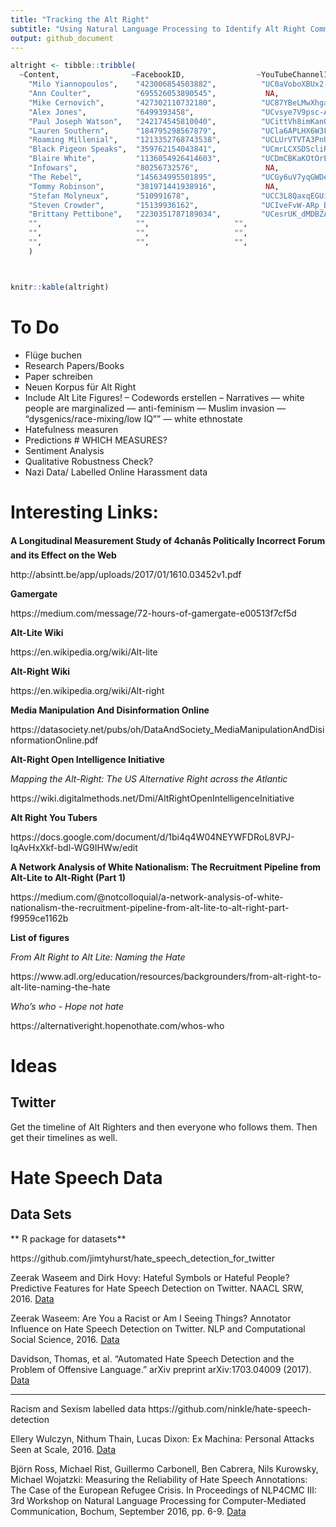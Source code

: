 ```yaml
---
title: "Tracking the Alt Right"
subtitle: "Using Natural Language Processing to Identify Alt Right Commentary on Social Media"
output: github_document
---
```


```r
altright <- tibble::tribble(
  ~Content,                ~FacebookID,                ~YouTubeChannelID,                   ~TwitterID,
    "Milo Yiannopoulos",    "423006854503882",          "UC0aVoboXBUx2-tVIWHc3W2Q",           NA,
    "Ann Coulter",          "695526053890545",           NA,                                 "196168350",
    "Mike Cernovich",       "427302110732180",          "UC87YBeLMwXhgaw5tcCxsXgQ",          "358545917",
    "Alex Jones",           "6499393458",               "UCvsye7V9psc-APX6wV1twLg",          "109065990",
    "Paul Joseph Watson",   "242174545810040",          "UCittVh8imKanO_5KohzDbpg",          "18643437",
    "Lauren Southern",      "184795298567879",          "UCla6APLHX6W3FeNLc8PYuvg",          "164070785",
    "Roaming Millenial",    "1213352768743538",         "UCLUrVTVTA3PnUFpYvpfMcpg",          "770619360062898176",
    "Black Pigeon Speaks",  "359762154043841",          "UCmrLCXSDScliR7q8AxxjvXg",          "711535251835629568",
    "Blaire White",         "1136054926414603",         "UCDmCBKaKOtOrEqgsL4-3C8Q",          "4316769252",
    "Infowars",             "80256732576",               NA,                                 "14505245",
    "The Rebel",            "145634995501895",          "UCGy6uV7yqGWDeUWTZzT3ZEg",          "3018960919",
    "Tommy Robinson",       "381971441938916",           NA,                                 "374712154",
    "Stefan Molyneux",      "510991678",                "UCC3L8QaxqEGUiBC252GHy3w",          "313038011",
    "Steven Crowder",       "15139936162",              "UCIveFvW-ARp_B_RckhweNJw",          "19091173",
    "Brittany Pettibone",   "2230351787189034",         "UCesrUK_dMDBZAf7cnjQPdgQ",          "274316654",
    "",                     "",                   "",                                 "",
    "",                     "",                   "",                                 "",
    "",                     "",                   "",                                 ""
    )



knitr::kable(altright)
```

# To Do 


- Flüge buchen
- Research Papers/Books
- Paper schreiben
- Neuen Korpus für Alt Right
- Include Alt Lite Figures!
-- Codewords erstellen 
-- Narratives
--- white people are marginalized
--- anti-feminism
--- Muslim invasion
--- "dysgenics/race-mixing/low IQ""
--- white ethnostate
- Hatefulness measuren
- Predictions # WHICH MEASURES?
- Sentiment Analysis
- Qualitative Robustness Check?
- Nazi Data/ Labelled Online Harassment data

# Interesting Links:

**A Longitudinal Measurement Study of 4chanâs Politically Incorrect Forum and its Effect on the Web**

http://absintt.be/app/uploads/2017/01/1610.03452v1.pdf

**Gamergate**

https://medium.com/message/72-hours-of-gamergate-e00513f7cf5d

**Alt-Lite Wiki**

https://en.wikipedia.org/wiki/Alt-lite

**Alt-Right Wiki**

https://en.wikipedia.org/wiki/Alt-right

**Media Manipulation And Disinformation Online**

https://datasociety.net/pubs/oh/DataAndSociety_MediaManipulationAndDisinformationOnline.pdf

**Alt-Right Open Intelligence Initiative**

*Mapping the Alt-Right: The US Alternative Right across the Atlantic*

https://wiki.digitalmethods.net/Dmi/AltRightOpenIntelligenceInitiative

**Alt Right You Tubers**

https://docs.google.com/document/d/1bi4q4W04NEYWFDRoL8VPJ-IqAvHxXkf-bdl-WG9IHWw/edit

**A Network Analysis of White Nationalism: The Recruitment Pipeline from Alt-Lite to Alt-Right (Part 1)**

https://medium.com/@notcolloquial/a-network-analysis-of-white-nationalism-the-recruitment-pipeline-from-alt-lite-to-alt-right-part-f9959ce1162b


**List of figures**

*From Alt Right to Alt Lite: Naming the Hate*

https://www.adl.org/education/resources/backgrounders/from-alt-right-to-alt-lite-naming-the-hate

*Who's who - Hope not hate*

https://alternativeright.hopenothate.com/whos-who

# Ideas

## Twitter

Get the timeline of Alt Righters and then everyone who follows them. Then get their timelines as well.

# Hate Speech Data

## Data Sets

** R package for datasets**

https://github.com/jimtyhurst/hate_speech_detection_for_twitter

Zeerak Waseem and Dirk Hovy: Hateful Symbols or Hateful People? Predictive Features for Hate Speech Detection on Twitter. NAACL SRW, 2016. [Data](https://github.com/zeerakw/hatespeech)

Zeerak Waseem: Are You a Racist or Am I Seeing Things? Annotator Influence on Hate Speech Detection on Twitter. NLP and Computational Social Science, 2016. [Data](https://github.com/zeerakw/hatespeech)

Davidson, Thomas, et al. "Automated Hate Speech Detection and the Problem of Offensive Language." arXiv preprint arXiv:1703.04009 (2017). [Data](https://github.com/t-davidson/hate-speech-and-offensive-language)

--------------------------------------------------------------------------------------

Racism and Sexism labelled data
https://github.com/ninkle/hate-speech-detection

Ellery Wulczyn, Nithum Thain, Lucas Dixon: Ex Machina: Personal Attacks Seen at Scale, 2016. [Data](https://figshare.com/articles/Wikipedia_Detox_Data/4054689)
 
Björn Ross, Michael Rist, Guillermo Carbonell, Ben Cabrera, Nils Kurowsky, Michael Wojatzki: Measuring the Reliability of Hate Speech Annotations: The Case of the European Refugee Crisis. In Proceedings of NLP4CMC III: 3rd Workshop on Natural Language Processing for Computer-Mediated Communication, Bochum, September 2016, pp. 6-9. [Data](https://github.com/UCSM-DUE/IWG_hatespeech_public?files=1)
 